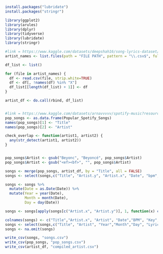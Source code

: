 
```r
install.packages("lubridate")
install.packages("stringr")
```


```r
library(ggplot2)
library(arules)
library(dplyr)
library(tidyverse)
library(lubridate)
library(stringr)

```

```r
#link = https://www.kaggle.com/datasets/deepshah16/song-lyrics-dataset/data 
artist_names <- list.files(path = "FILE PATH", pattern = "\\.csv$", full.names = TRUE)

df_list <- list()

for (file in artist_names) {
  df <- read.csv(file, strip.white=TRUE)
  df <- df[, !names(df) %in% "X"]
  df_list[[length(df_list) + 1]] <- df
}

artist_df <- do.call(rbind, df_list)


#link = https://www.kaggle.com/datasets/arnavvvvv/spotify-music?resource=download
pop_songs <- as.data.frame(Popular_Spotify_Songs)
names(pop_songs)[1] <- "Title"
names(pop_songs)[2] <- "Artist"

```

```r
check_overlap <- function(artist1, artist2) {
  any(str_detect(artist1, artist2))
}


pop_songs$Artist <- gsub("Beyonc", "Beyoncé", pop_songs$Artist)
pop_songs$Artist <- gsub("<ef><bf>", "", pop_songs$Artist)

songs <- merge(pop_songs, artist_df, by = "Title", all = FALSE)
songs <- select(songs,c("Title", "Artist.y", "Artist.x", "Date", "bpm", "key", "valence_%", "Lyric", "in_spotify_charts"))

songs <- songs %>% 
  mutate(Date = as.Date(Date)) %>%
  mutate(Year = year(Date), 
         Month = month(Date), 
         Day = day(Date))

songs <- songs[apply(songs[c("Artist.x", "Artist.y")], 1, function(x) check_overlap(x[1], x[2])), ] 


```

```r

colnames(songs) <- c("Title","Artist.x", "Artist", "Date","BPM", "Key", "Valence", "Lyrics","Charts", "Year", "Month","Day")
songs <- select(songs,c("Title", "Artist", "Year","Month","Day", "Lyrics", "BPM", "Key", "Valence", "Charts"))
songs <- na.omit(songs)

```

```r
write_csv(songs, "songs.csv")
write_csv(pop_songs, "pop_songs.csv")
write_csv(artist_df, "compiled_artist.csv")
```

